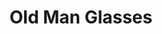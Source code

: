 ---
title: "Old Man Glasses"
meta_title: "Old Man Glasses craft"
description: "Craft de Old Man Glasses"
rank: "e"
draft: false
name: "Old Man Glasses"
recipe_img: "https://wiki.pokexgames.com/images/a/a9/Old_Man_Glasses.png"
level: 16
craft_time: 360
result: 1
value_npc: 1
ingredients:
  - name: "Sandbag"
    quantity: 12
    item_img: "https://wiki.pokexgames.com/images/5/52/SandbagMark.png"
    value_npc: 1
  - name: "Bone"
    quantity: 1
    item_img: "https://wiki.pokexgames.com/images/2/2c/Bone.png"
    value_npc: 1
  - name: "Style Point"
    quantity: 400
    item_img: "https://wiki.pokexgames.com/images/e/e0/Style_point.png"
    value_npc: 1
---